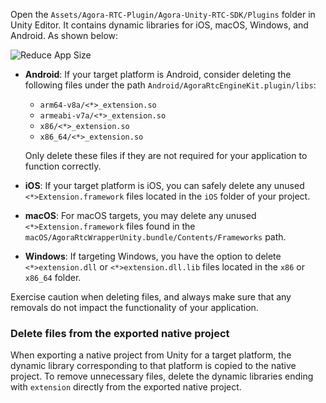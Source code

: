 <PlatformWrapper platform="unity">

Open the `Assets/Agora-RTC-Plugin/Agora-Unity-RTC-SDK/Plugins` folder in Unity Editor. It contains dynamic libraries for iOS, macOS, Windows, and Android. As shown below:

![Reduce App Size](https://agora-doc.s3.us-east-1.amazonaws.com/images/video-sdk/unity-app-size-step1.png)

- **Android**: If your target platform is Android, consider deleting the following files under the path `Android/AgoraRtcEngineKit.plugin/libs`:

   - `arm64-v8a/<*>_extension.so`
   - `armeabi-v7a/<*>_extension.so`
   - `x86/<*>_extension.so`
   - `x86_64/<*>_extension.so`

    Only delete these files if they are not required for your application to function correctly.

- **iOS**: If your target platform is iOS, you can safely delete any unused `<*>Extension.framework` files located in the `iOS` folder of your project.

- **macOS**: For macOS targets, you may delete any unused `<*>Extension.framework` files found in the `macOS/AgoraRtcWrapperUnity.bundle/Contents/Frameworks` path. 

- **Windows**: If targeting Windows, you have the option to delete `<*>extension.dll` or `<*>extension.dll.lib` files located in the `x86` or `x86_64` folder. 

Exercise caution when deleting files, and always make sure that any removals do not impact the functionality of your application.

### Delete files from the exported native project

When exporting a native project from Unity for a target platform, the dynamic library corresponding to that platform is copied to the native project. To remove unnecessary files, delete the dynamic libraries ending with `extension` directly from the exported native project.

</PlatformWrapper>